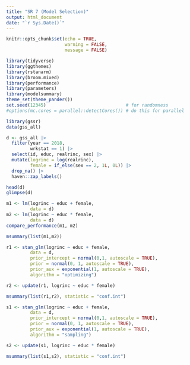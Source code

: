 ```yaml
---
title: "SR 7 (Model Selection)"
output: html_document
date: "`r Sys.Date()`"
---
```


```r
knitr::opts_chunk$set(echo = TRUE,
                      warning = FALSE,
                      message = FALSE)
```

```r
library(tidyverse)
library(ggthemes)
library(rstanarm)
library(broom.mixed)
library(performance)
library(parameters)
library(modelsummary)
theme_set(theme_pander())
set.seed(12345)                              # for randomness
#options(mc.cores = parallel::detectCores()) # do this for parallel
```

```r
library(gssr)
data(gss_all)
```

```r
d <- gss_all |> 
  filter(year == 2018,
         wrkstat == 1) |> 
  select(id, educ, realrinc, sex) |>
  mutate(logrinc = log(realrinc),
         female = if_else(sex == 2, 1L, 0L)) |> 
  drop_na() |> 
  haven::zap_labels()

head(d)
glimpse(d)
```

```r
m1 <- lm(logrinc ~ educ + female,
         data = d)
m2 <- lm(logrinc ~ educ * female,
         data = d)
compare_performance(m1, m2)
```

```r
msummary(list(m1,m2))
```

```r
r1 <- stan_glm(logrinc ~ educ + female,
         data = d,
         prior_intercept = normal(0,1, autoscale = TRUE),
         prior = normal(0, 1, autoscale = TRUE),
         prior_aux = exponential(1, autoscale = TRUE),
         algorithm = "optimizing")

r2 <- update(r1, logrinc ~ educ * female)

msummary(list(r1,r2), statistic = "conf.int")
```

```r
s1 <- stan_glm(logrinc ~ educ + female,
         data = d,
         prior_intercept = normal(0,1, autoscale = TRUE),
         prior = normal(0, 1, autoscale = TRUE),
         prior_aux = exponential(1, autoscale = TRUE),
         algorithm = "sampling")

s2 <- update(s1, logrinc ~ educ * female)

msummary(list(s1,s2), statistic = "conf.int")
```

